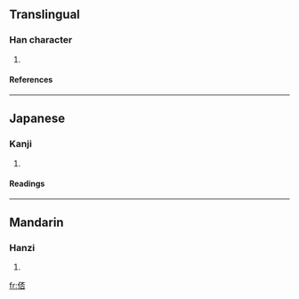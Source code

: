 ==Translingual==
===Han character===
{{Han char|rn=9|rad=人|as=07|sn=9|four=2126<sub>9</sub>|canj=人一火口 (OMFR)}}
# {{defn|Han|sort=人07}}
====References====
{{Han ref|kx=0105.080|dkj=00694|hdz=10158.060|uh=4FD6|ud=20438|bh=CDEB|bd=52715}}
----
==Japanese==
===Kanji===
{{ja-kanji|grade=|rs=人07}}
# {{defn|Japanese}} 
====Readings====
{{ja-readings|on=[[はい]] (hai), [[へ]] (he)|kun=}}
----
==Mandarin==
===Hanzi===
{{cmn-hanzi|pin=[[pǎi]] (pai3)|wg=p'ai<sup>3</sup>}}
# {{defn|Mandarin}}

[[fr:俖]]